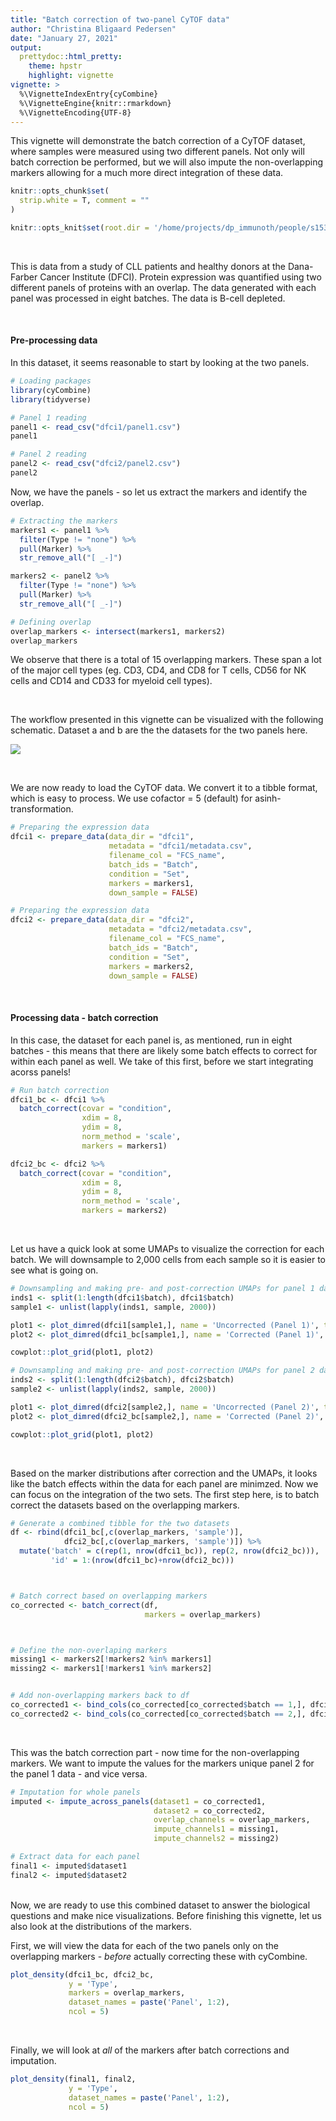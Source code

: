 ```yaml
---
title: "Batch correction of two-panel CyTOF data"
author: "Christina Bligaard Pedersen"
date: "January 27, 2021"
output: 
  prettydoc::html_pretty:
    theme: hpstr
    highlight: vignette
vignette: >
  %\VignetteIndexEntry{cyCombine}
  %\VignetteEngine{knitr::rmarkdown}
  %\VignetteEncoding{UTF-8}
---
```


This vignette will demonstrate the batch correction of a CyTOF dataset, where samples were measured using two different panels. Not only will batch correction be performed, but we will also impute the non-overlapping markers allowing for a much more direct integration of these data.

```r
knitr::opts_chunk$set(
  strip.white = T, comment = ""
)

knitr::opts_knit$set(root.dir = '/home/projects/dp_immunoth/people/s153398/cyCombine/_data/')

```

<br>

This is data from a study of CLL patients and healthy donors at the Dana-Farber Cancer Institute (DFCI). Protein expression was quantified using two different panels of proteins with an overlap. The data generated with each panel was processed in eight batches. The data is B-cell depleted.

<br>


#### Pre-processing data

In this dataset, it seems reasonable to start by looking at the two panels.

```r
# Loading packages
library(cyCombine)
library(tidyverse)

```

```r

# Panel 1 reading
panel1 <- read_csv("dfci1/panel1.csv")
panel1

# Panel 2 reading
panel2 <- read_csv("dfci2/panel2.csv")
panel2

```

Now, we have the panels - so let us extract the markers and identify the overlap.

```r

# Extracting the markers
markers1 <- panel1 %>%
  filter(Type != "none") %>%
  pull(Marker) %>%
  str_remove_all("[ _-]")

markers2 <- panel2 %>%
  filter(Type != "none") %>%
  pull(Marker) %>%
  str_remove_all("[ _-]")

# Defining overlap
overlap_markers <- intersect(markers1, markers2)
overlap_markers

```

We observe that there is a total of 15 overlapping markers. These span a lot of the major cell types (eg. CD3, CD4, and CD8 for T cells, CD56 for NK cells and CD14 and CD33 for myeloid cell types).

<br>

The workflow presented in this vignette can be visualized with the following schematic. Dataset a and b are the the datasets for the two panels here.

![](images/Cases_easy.png)


<br>

We are now ready to load the CyTOF data. We convert it to a tibble format, which is easy to process. We use cofactor = 5 (default) for asinh-transformation.


```r
# Preparing the expression data
dfci1 <- prepare_data(data_dir = "dfci1",
                      metadata = "dfci1/metadata.csv",
                      filename_col = "FCS_name",
                      batch_ids = "Batch",
                      condition = "Set",
                      markers = markers1,
                      down_sample = FALSE)

```


```r
# Preparing the expression data
dfci2 <- prepare_data(data_dir = "dfci2",
                      metadata = "dfci2/metadata.csv",
                      filename_col = "FCS_name",
                      batch_ids = "Batch",
                      condition = "Set",
                      markers = markers2,
                      down_sample = FALSE)

```

<br>

#### Processing data - batch correction

In this case, the dataset for each panel is, as mentioned, run in eight batches - this means that there are likely some batch effects to correct for within each panel as well. We take of this first, before we start integrating acorss panels!



```r
# Run batch correction
dfci1_bc <- dfci1 %>%
  batch_correct(covar = "condition",
                xdim = 8,
                ydim = 8,
                norm_method = 'scale',
                markers = markers1)

dfci2_bc <- dfci2 %>%
  batch_correct(covar = "condition",
                xdim = 8,
                ydim = 8,
                norm_method = 'scale',
                markers = markers2)

```

<br>

Let us have a quick look at some UMAPs to visualize the correction for each batch. We will downsample to 2,000 cells from each sample so it is easier to see what is going on.

```r
# Downsampling and making pre- and post-correction UMAPs for panel 1 data
inds1 <- split(1:length(dfci1$batch), dfci1$batch)
sample1 <- unlist(lapply(inds1, sample, 2000))

plot1 <- plot_dimred(dfci1[sample1,], name = 'Uncorrected (Panel 1)', type = 'umap')
plot2 <- plot_dimred(dfci1_bc[sample1,], name = 'Corrected (Panel 1)', type = 'umap')

cowplot::plot_grid(plot1, plot2)
```


```r
# Downsampling and making pre- and post-correction UMAPs for panel 2 data
inds2 <- split(1:length(dfci2$batch), dfci2$batch)
sample2 <- unlist(lapply(inds2, sample, 2000))

plot1 <- plot_dimred(dfci2[sample2,], name = 'Uncorrected (Panel 2)', type = 'umap')
plot2 <- plot_dimred(dfci2_bc[sample2,], name = 'Corrected (Panel 2)', type = 'umap')

cowplot::plot_grid(plot1, plot2)
```

<br>

Based on the marker distributions after correction and the UMAPs, it looks like the batch effects within the data for each panel are minimzed. Now we can focus on the integration of the two sets. The first step here, is to batch correct the datasets based on the overlapping markers.


```r
# Generate a combined tibble for the two datasets
df <- rbind(dfci1_bc[,c(overlap_markers, 'sample')], 
            dfci2_bc[,c(overlap_markers, 'sample')]) %>%
  mutate('batch' = c(rep(1, nrow(dfci1_bc)), rep(2, nrow(dfci2_bc))),
         'id' = 1:(nrow(dfci1_bc)+nrow(dfci2_bc)))



# Batch correct based on overlapping markers
co_corrected <- batch_correct(df,
                              markers = overlap_markers)



# Define the non-overlaping markers
missing1 <- markers2[!markers2 %in% markers1]
missing2 <- markers1[!markers1 %in% markers2]


# Add non-overlapping markers back to df
co_corrected1 <- bind_cols(co_corrected[co_corrected$batch == 1,], dfci1_bc[,missing2])
co_corrected2 <- bind_cols(co_corrected[co_corrected$batch == 2,], dfci2_bc[,missing1])

```

<br>

This was the batch correction part - now time for the non-overlapping markers. We want to impute the values for the markers unique panel 2 for the panel 1 data - and vice versa.


```r
# Imputation for whole panels
imputed <- impute_across_panels(dataset1 = co_corrected1, 
                                dataset2 = co_corrected2,
                                overlap_channels = overlap_markers, 
                                impute_channels1 = missing1,
                                impute_channels2 = missing2)

# Extract data for each panel
final1 <- imputed$dataset1
final2 <- imputed$dataset2

```

<br>
Now, we are ready to use this combined dataset to answer the biological questions and make nice visualizations. Before finishing this vignette, let us also look at the distributions of the markers. 

First, we will view the data for each of the two panels only on the overlapping markers - *before* actually correcting these with cyCombine.


```r
plot_density(dfci1_bc, dfci2_bc, 
             y = 'Type',
             markers = overlap_markers, 
             dataset_names = paste('Panel', 1:2),
             ncol = 5)
```

<br>

Finally, we will look at *all* of the markers after batch corrections and imputation.


```r
plot_density(final1, final2, 
             y = 'Type',
             dataset_names = paste('Panel', 1:2),
             ncol = 5)


```



